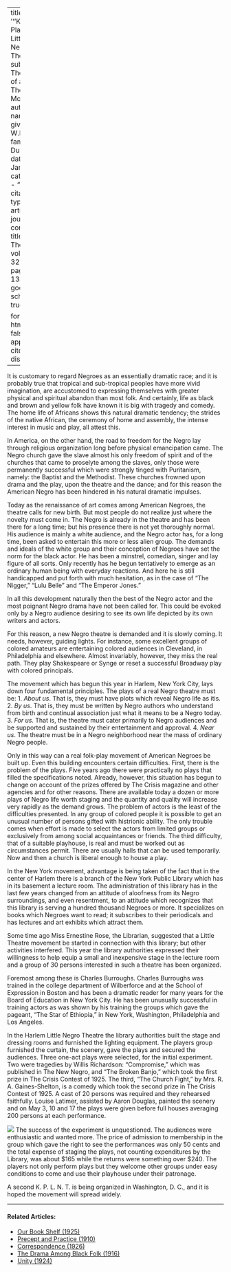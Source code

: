 
---
title: '''Krigwa Players Little Negro Theatre'''
subtitle: The Story of a Little Theatre Movement
author:
  - name:
      given: W.E.B.
      family: Du Bois
date: Jan. 1926
categories: 
  - ""
citation: 
  type: article-journal
  container-title: The Crisis
  volume: 32
  issue: 3
  page: 134-136
google-scholar: true

format:
  html:
    toc: false
    appendix-cite-as: display
---


It is customary to regard Negroes as an essentially dramatic race; and it is probably true that tropical and sub-tropical peoples have more vivid imagination, are accustomed to expressing themselves with greater physical and spiritual abandon than most folk. And certainly, life as black and brown and yellow folk have known it is big with tragedy and comedy. The home life of Africans shows this natural dramatic tendency; the strides of the native African, the ceremony of home and assembly, the intense interest in music and play, all attest this.

In America, on the other hand, the road to freedom for the Negro lay through religious organization long before physical emancipation came. The Negro church gave the slave almost his only freedom of spirit and of the churches that came to proselyte among the slaves, only those were permanently successful which were strongly tinged with Puritanism, namely: the Baptist and the Methodist. These churches frowned upon drama and the play, upon the theatre and the dance; and for this reason the American Negro has been hindered in his natural dramatic impulses.

Today as the renaissance of art comes among American Negroes, the theatre calls for new birth. But most people do not realize just where the novelty must come in. The Negro is already in the theatre and has been there for a long time; but his presence there is not yet thoroughly normal. His audience is mainly a white audience, and the Negro actor has, for a long time, been asked to entertain this more or less alien group. The demands and ideals of the white group and their conception of Negroes have set the norm for the black actor. He has been a minstrel, comedian, singer and lay figure of all sorts. Only recently has he begun tentatively to emerge as an ordinary human being with everyday reactions. And here he is still handicapped and put forth with much hesitation, as in the case of "The Nigger," "Lulu Belle" and "The Emperor Jones."

 In all this development naturally then the best of the Negro actor and the most poignant Negro drama have not been called for. This could be evoked only by a Negro audience desiring to see its own life depicted by its own writers and actors.



For this reason, a new Negro theatre is demanded and it is slowly coming. It needs, however, guiding lights. For instance, some excellent groups of colored amateurs are entertaining colored audiences in Cleveland, in Philadelphia and elsewhere. Almost invariably, however, they miss the real path. They play Shakespeare or Synge or reset a successful Broadway play with colored principals.

The movement which has begun this year in Harlem, New York City, lays down four fundamental principles. The plays of a real Negro theatre must be: 1. *About us*. That is, they must have plots which reveal Negro life as itis. 2. *By us*. That is, they must be written by Negro authors who understand from birth and continual association just what it means to be a Negro today. 3. *For us*. That is, the theatre must cater primarily to Negro audiences and be supported and sustained by their entertainment and approval. 4. *Near us*. The theatre must be in a Negro neighborhood near the mass of ordinary Negro people.

Only in this way can a real folk-play movement of American Negroes be built up. Even this building encounters certain difficulties. First, there is the problem of the plays. Five years ago there were practically no plays that filled the specifications noted. Already, however, this situation has begun to change on account of the prizes offered by <span class = "small-caps">The Crisis</span> magazine and other agencies and for other reasons. There are available today a dozen or more plays of Negro life worth staging and the quantity and quality will increase very rapidly as the demand grows. The problem of actors is the least of the difficulties presented. In any group of colored people it is possible to get an unusual number of persons gifted with histrionic ability. The only trouble comes when effort is made to select the actors from limited groups or exclusively from among social acquaintances or friends. The third difficulty, that of a suitable playhouse, is real and must be worked out as circumstances permit. There are usually halls that can be used temporarily. Now and then a church is liberal enough to house a play.

In the New York movement, advantage is being taken of the fact that in the center of Harlem there is a branch of the New York Public Library which has in its basement a lecture room. The administration of this library has in the last few years changed from an attitude of aloofness from its Negro surroundings, and even resentment, to an attitude which recognizes that this library is serving a hundred thousand Negroes or more. It specializes on books which Negroes want to read; it subscribes to their periodicals and has lectures and art exhibits which attract them.



 Some time ago Miss Ernestine Rose, the Librarian, suggested that a Little Theatre movement be started in connection with this library; but other activities interfered. This year the library authorities expressed their willingness to help equip a small and inexpensive stage in the lecture room and a group of 30 persons interested in such a theatre has been organized.



Foremost among these is Charles Burroughs. Charles Burroughs was trained in the college department of Wilberforce and at the School of Expression in Boston and has been a dramatic reader for many years for the Board of Education in New York City. He has been unusually successful in training actors as was shown by his training the groups which gave the pageant, "The Star of Ethiopia," in New York, Washington, Philadelphia and Los Angeles.



In the Harlem Little Negro Theatre the library authorities built the stage and dressing rooms and furnished the lighting equipment. The players group furnished the curtain, the scenery, gave the plays and secured the audiences. Three one-act plays were selected, for the initial experiment. Two were tragedies by Willis Richardson: "Compromise," which was published in The New Negro, and "The Broken Banjo," which took the first prize in <span class = "small-caps">The Crisis</span> Contest of 1925. The third, "The Church Fight," by Mrs. R. A. Gaines-Shelton, is a comedy which took the second prize in <span class = "small-caps">The Crisis</span> Contest of 1925. A cast of 20 persons was required and they rehearsed faithfully. Louise Latimer, assisted by Aaron Douglas, painted the scenery and on May 3, 10 and 17 the plays were given before full houses averaging 200 persons at each performance.

![](../../../Images/lnt.png)
The success of the experiment is unquestioned. The audiences were enthusiastic and wanted more. The price of admission to membership in the group which gave the right to see the performances was only 50 cents and the total expense of staging the plays, not counting expenditures by the Library, was about $165 while the returns were something over $240. The players not only perform plays but they welcome other groups under easy conditions to come and use their playhouse under their patronage.

A second K. P. L. N. T. is being organized in Washington, D. C., and it is hoped the movement will spread widely.

<!-- Similar articles start here -->

<hr>
#### Related Articles:

* [Our Book Shelf (1925)](/Volumes/31/01/our_bookshelf.html)
* [Precept and Practice (1910)](/Volumes/01/02/precept_and_practice.html)
* [Correspondence (1926)](/Volumes/31/05/correspondence.html)
* [The Drama Among Black Folk (1916)](/Volumes/12/03/drama_among_black_folk.html)
* [Unity (1924)](/Volumes/28/03/unity.html)

<!-- Similar articles end here -->